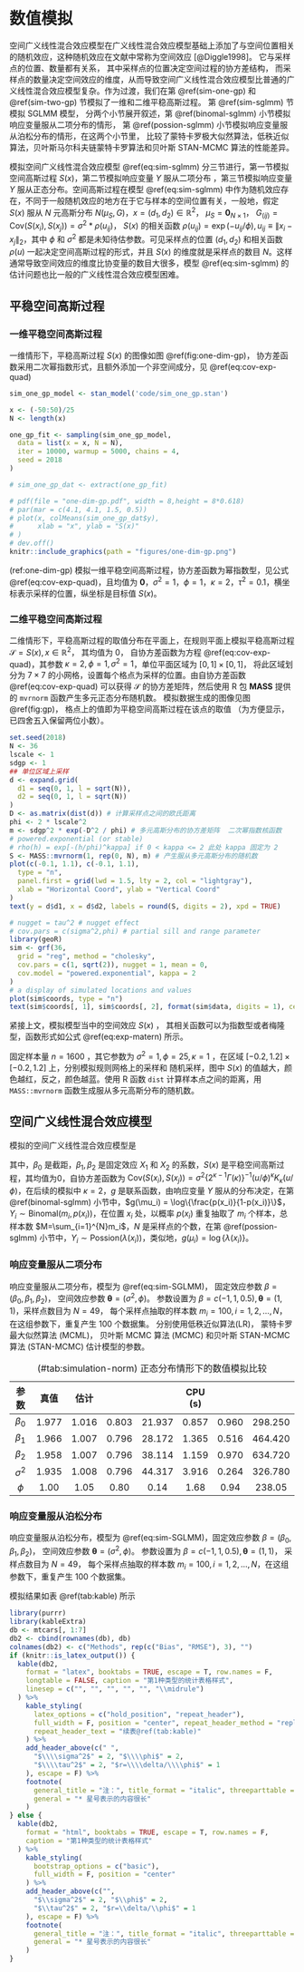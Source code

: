# 数值模拟 {#simulations}

空间广义线性混合效应模型在广义线性混合效应模型基础上添加了与空间位置相关的随机效应，这种随机效应在文献中常称为空间效应 [@Diggle1998]。 它与采样点的位置、数量都有关系， 其中采样点的位置决定空间过程的协方差结构， 而采样点的数量决定空间效应的维度，从而导致空间广义线性混合效应模型比普通的广义线性混合效应模型复杂。作为过渡，我们在第 \@ref(sim-one-gp) 和 \@ref(sim-two-gp) 节模拟了一维和二维平稳高斯过程。 第 \@ref(sim-sglmm) 节模拟 SGLMM 模型， 分两个小节展开叙述，第 \@ref(binomal-sglmm) 小节模拟响应变量服从二项分布的情形，  第 \@ref(possion-sglmm) 小节模拟响应变量服从泊松分布的情形，在这两个小节里， 比较了蒙特卡罗极大似然算法，低秩近似算法，贝叶斯马尔科夫链蒙特卡罗算法和贝叶斯 STAN-MCMC 算法的性能差异。

模拟空间广义线性混合效应模型 \@ref(eq:sim-sglmm) 分三节进行，第一节模拟空间高斯过程 $S(x)$，第二节模拟响应变量 $Y$ 服从二项分布 ，第三节模拟响应变量 $Y$ 服从正态分布。空间高斯过程在模型 \@ref(eq:sim-sglmm) 中作为随机效应存在，不同于一般随机效应的地方在于它与样本的空间位置有关，一般地，假定 $S(x)$ 服从 $N$ 元高斯分布 $N(\mu_{S},G)$，$x = (d_1,d_2) \in \mathbb{R}^2$， $\mu_{S} = \mathbf{0}_{N\times1}$， $G_{(ij)} = \mathrm{Cov}(S(x_i),S(x_j))=\sigma^2*\rho(u_{ij})$， $S(x)$ 的相关函数 $\rho(u_{ij}) = \exp(-u_{ij}/\phi), u_{ij} \equiv \|x_{i}-x_{j}\|_2$，其中 $\phi$ 和 $\sigma^2$ 都是未知待估参数。可见采样点的位置 $(d_1,d_2)$ 和相关函数 $\rho(u)$ 一起决定空间高斯过程的形式，并且 $S(x)$ 的维度就是采样点的数目 $N$。这样通常导致空间效应的维度比协变量的数目大很多，模型 \@ref(eq:sim-sglmm) 的估计问题也比一般的广义线性混合效应模型困难。

\begin{equation}
g(\mu_i) = d(x_i)'\beta + S(x_i) + Z_i (\#eq:sim-sglmm)
\end{equation}

## 平稳空间高斯过程 {#spatial-gaussian-processes}

### 一维平稳空间高斯过程 {#sim-one-gp}

一维情形下，平稳高斯过程 $S(x)$ 的图像如图 \@ref(fig:one-dim-gp)， 协方差函数采用二次幂指数形式，且额外添加一个非空间成分，见 \@ref(eq:cov-exp-quad)

\begin{equation}
\mathsf{Cov}(S(x_i), S(x_j))  = \sigma^2\exp\big\{-\big( \frac{ \| x_{i} - x_{j} \|_{2}}{\sqrt{2}\phi}\big)^{\kappa}\big\} + \tau^2 \mathbf{1}_{\{i=j\}}(\#eq:cov-exp-quad)
\end{equation}

```r
sim_one_gp_model <- stan_model('code/sim_one_gp.stan')

x <- (-50:50)/25
N <- length(x)

one_gp_fit <- sampling(sim_one_gp_model,
  data = list(x = x, N = N),
  iter = 10000, warmup = 5000, chains = 4,
  seed = 2018
)
```
```r
# sim_one_gp_dat <- extract(one_gp_fit)

# pdf(file = "one-dim-gp.pdf", width = 8,height = 8*0.618)
# par(mar = c(4.1, 4.1, 1.5, 0.5))
# plot(x, colMeans(sim_one_gp_dat$y),
#      xlab = "x", ylab = "S(x)"
# )
# dev.off()
knitr::include_graphics(path = "figures/one-dim-gp.png")
```

(ref:one-dim-gp) 模拟一维平稳空间高斯过程，协方差函数为幂指数型，见公式 \@ref(eq:cov-exp-quad)，且均值为 $\mathbf{0}$，$\sigma^2=1$，$\phi=1$，$\kappa=2$，$\tau^2 = 0.1$，横坐标表示采样的位置，纵坐标是目标值 $S(x)$。

### 二维平稳空间高斯过程 {#sim-two-gp}

二维情形下，平稳高斯过程的取值分布在平面上，在规则平面上模拟平稳高斯过程 $\mathcal{S} = S(x), x \in \mathbb{R}^2$， 其均值为 0， 自协方差函数为方程 \@ref(eq:cov-exp-quad)，其参数 $\kappa = 2,\phi=1,\sigma^2=1$，单位平面区域为 $[0,1]\times[0,1]$， 将此区域划分为 $7\times 7$ 的小网格，设置每个格点为采样的位置。由自协方差函数 \@ref(eq:cov-exp-quad) 可以获得 $\mathcal{S}$ 的协方差矩阵，然后使用 R 包 **MASS** 提供的 `mvrnorm` 函数产生多元正态分布随机数。 模拟数据生成的图像见图 \@ref(fig:gp)， 格点上的值即为平稳空间高斯过程在该点的取值 （为方便显示，已四舍五入保留两位小数）。

```r
set.seed(2018)
N <- 36
lscale <- 1
sdgp <- 1
## 单位区域上采样
d <- expand.grid(
  d1 = seq(0, 1, l = sqrt(N)),
  d2 = seq(0, 1, l = sqrt(N))
)
D <- as.matrix(dist(d)) # 计算采样点之间的欧氏距离
phi <- 2 * lscale^2
m <- sdgp^2 * exp(-D^2 / phi) # 多元高斯分布的协方差矩阵  二次幂指数核函数
# powered.exponential (or stable)
# rho(h) = exp[-(h/phi)^kappa] if 0 < kappa <= 2 此处 kappa 固定为 2
S <- MASS::mvrnorm(1, rep(0, N), m) # 产生服从多元高斯分布的随机数
plot(c(-0.1, 1.1), c(-0.1, 1.1),
  type = "n",
  panel.first = grid(lwd = 1.5, lty = 2, col = "lightgray"),
  xlab = "Horizontal Coord", ylab = "Vertical Coord"
)
text(y = d$d1, x = d$d2, labels = round(S, digits = 2), xpd = TRUE)
```
```r
# nugget = tau^2 # nugget effect
# cov.pars = c(sigma^2,phi) # partial sill and range parameter
library(geoR)
sim <- grf(36,
  grid = "reg", method = "cholesky",
  cov.pars = c(1, sqrt(2)), nugget = 1, mean = 0,
  cov.model = "powered.exponential", kappa = 2
)
# a display of simulated locations and values
plot(sim$coords, type = "n")
text(sim$coords[, 1], sim$coords[, 2], format(sim$data, digits = 1), cex = 1.5)
```

紧接上文，模拟模型当中的空间效应 $S(x)$ ， 其相关函数可以为指数型或者梅隆型，函数形式如公式 \@ref(eq:exp-matern) 所示。

\begin{equation}
\rho(u) =
\begin{cases}
\exp(-(u/\phi)^{\kappa}) & \text{指数型}\\
\{2^{\kappa -1}\Gamma(\kappa)\}^{-1}(u/\phi)^{\kappa}\mathcal{K}_{\kappa}(u/\phi) & \text{梅隆型}
\end{cases} (\#eq:exp-matern)
\end{equation}

\noindent 固定样本量 $n=1600$ ，其它参数为 $\sigma^2=1,\phi=25,\kappa=1$ ，在区域 $[-0.2,1.2]\times [-0.2,1.2]$ 上，分别模拟规则网格上的采样和 随机采样，图中 $S(x)$ 的值越大，颜色越红，反之，颜色越蓝。使用 R 函数 `dist` 计算样本点之间的距离，用 `MASS::mvrnorm` 函数生成服从多元高斯分布的随机数。

## 空间广义线性混合效应模型 {#sim-sglmm}

模拟的空间广义线性混合效应模型是

\begin{equation}
g(\mu_i) = \beta_{0} + \beta_{1} * X_{1} + \beta_{2} * X_{2} + S(x) (\#eq:sim-SGLMM)
\end{equation}

\noindent 其中，$\beta_0$ 是截距，$\beta_{1},\beta_{2}$ 是固定效应 $X_{1}$ 和 $X_{2}$ 的系数，$S(x)$ 是平稳空间高斯过程，其均值为0，自协方差函数为 $\mathrm{Cov}(S(x_i),S(x_j)) = \sigma^2 \big\{2^{\kappa-1}\Gamma(\kappa)\big\}^{-1}(u/\phi)^{\kappa}K_{\kappa}(u/\phi)$，在后续的模拟中 $\kappa = 2$，$g$ 是联系函数，由响应变量 $Y$ 服从的分布决定，在第 \@ref(binomal-sglmm) 小节中，$g(\mu_i) = \log\{\frac{p(x_i)}{1-p(x_i)}\}$，$Y_{i} \sim \mathrm{Binomal}(m_{i},p(x_{i}))$，在位置 $x_i$ 处，以概率 $p(x_i)$ 重复抽取了 $m_i$ 个样本，总样本数 $M=\sum_{i=1}^{N}m_i$，$N$ 是采样点的个数，在第 \@ref(possion-sglmm) 小节中，$Y_i \sim \mathrm{Possion}(\lambda(x_{i}))$，类似地，$g(\mu_i) = \log\{\lambda(x_{i})\}$。

### 响应变量服从二项分布 {#binomal-sglmm}

响应变量服从二项分布，模型为 \@ref(eq:sim-SGLMM)， 固定效应参数 $\beta = (\beta_0,\beta_1,\beta_2)$， 空间效应参数 $\boldsymbol{\theta} = (\sigma^2,\phi)$。 参数设置为 $\beta = c(-1,1,0.5), \boldsymbol{\theta} = (1,1)$，采样点数目为 $N=49$， 每个采样点抽取的样本数 $m_i = 100,i = 1,2,\ldots,N$，在这组参数下，重复产生 100 个数据集。 分别使用低秩近似算法(LR)， 蒙特卡罗最大似然算法 (MCML)， 贝叶斯 MCMC 算法 (MCMC) 和贝叶斯 STAN-MCMC 算法 (STAN-MCMC) 估计模型的参数。


Table: (\#tab:simulation-norm) 正态分布情形下的数值模拟比较

|    参数       | 真值 |  估计  |    | | CPU (s) |
| :----------------: | :----------------: | :----------------: | :----------------: | :-----------: | :---------------: | :-------------: | :----------------: |
| $\beta_{0}$   | 1.977 | 1.016 | 0.803 | 21.937 | 0.857 | 0.960 | 298.250 |
| $\beta_{1}$   | 1.966 | 1.007 | 0.796 | 28.172 | 1.365 | 0.516 | 464.420 |
| $\beta_{2}$   | 1.958 | 1.007 | 0.796 | 38.114 | 1.159 | 0.970 | 634.720 |
| $\sigma^2$    | 1.935 | 1.008 | 0.796 | 44.317 | 3.916 | 0.264 | 326.780 |
| $\phi$        | 1.00  | 1.05  | 0.80  | 0.14   |  1.68 | 0.94  | 238.05  |

<!-- \begin{table}[!h] -->
<!-- \begin{center} -->
<!-- \caption{ 100个数据集的模拟结果：估计，标准差和估计的均方误差 \label{tab:binomal-LRvsMCML}} -->
<!-- \setlength{\tabcolsep}{2pt} -->
<!-- \vspace{0.1in} -->

<!-- \begin{tabular}{lcccccccccc} -->
<!--  \hline -->
<!--   参数 &  真值 & \multicolumn{3}{c}{LR8$^*$} & \multicolumn{3}{c}{LR16$^*$} &  -->
<!--  \multicolumn{3}{c}{MCML} \\ -->
<!--   \cmidrule(r){3-5}  \cmidrule(r){6-8} \cmidrule(r){9-11} -->
<!--  \noalign{\smallskip}  -->
<!--                 &      & 估计   & 标准差 & 均方误差 & 估计   & 标准差 & 均方误差   & 估计  & 标准差 & 均方误差 \\  -->
<!--    \hline -->
<!--    $\beta_{0}$  & -1.0 & -1.837 & 0.118  &  0.592   & -1.259 & 0.126  & 0.110      & -1.086 & 0.294   &  0.103 \\  -->
<!--    $\beta_{1}$  & 1.0  & 1.143  & 0.071  &  0.133   & 1.291  & 0.073  & 0.063      & 0.989  & 0.072   &  0.049 \\  -->
<!--    $\beta_{2}$  & 0.5  & 0.413  & 0.025  &  0.073   & 0.241  & 0.026  & 0.014      & 0.339  & 0.012   &  0.012 \\  -->
<!--    $\sigma^2$   & 1.0  & 0.528  & 0.177  &  4.060   & 0.499  & 0.090  & 0.060      & 0.268  & 0.405   &  0.013 \\  -->
<!--    $\phi$       & 1.0  & 0.478  & 0.052  &  0.131   & 0.110  & 0.041  & 0.007      & 0.073  & 0.167   &  0.007 \\  -->
<!--    \hline -->
<!--  \end{tabular} -->
<!-- \end{center} -->
<!-- \vspace{0.05in} -->

<!-- * LR8/LR16：低秩近似算法分别使用 $8\times 8$ 和 $16\times 16$ 个采样点， -->

<!-- \end{table} -->


<!-- \begin{table} -->
<!-- \begin{center} -->
<!-- \caption{ 100 个数据集的模拟结果：估计，标准差和估计的均方误差 \label{tab:binomal-MCMCvsSTAN}} -->
<!-- \setlength{\tabcolsep}{2pt} -->
<!-- \vspace{0.1in} -->

<!-- \begin{tabular}{lccccccc} -->
<!--  \hline -->
<!--   参数 &  真值 & \multicolumn{3}{c}{贝叶斯MCMC} & \multicolumn{3}{c}{贝叶斯STAN-MCMC}  \\ -->
<!--   \cmidrule(r){3-5}  \cmidrule(r){6-8}  -->
<!--  \noalign{\smallskip}  -->
<!--                 &     & 估计  & 标准差 & 均方误差 & 估计  & 标准差 & 均方误差 \\  -->
<!--    \hline -->
<!--    $\beta_{0}$  & -1.0 & -1.239 & 0.848 &  0.777   & -1.225 & 0.248  & 0.112      \\  -->
<!--    $\beta_{1}$  & 1.0  & 0.985 & 0.052  &  2.941e-03   & 1.026  & 0.054  & 3.607e-03      \\  -->
<!--    $\beta_{2}$  & 0.5  & 0.519 & 0.019  &  7.422e-04   & 0.503  & 0.016  & 2.649e-04      \\  -->
<!--    $\sigma^2$   & 1.0  & 0.803 & 0.521  &  0.310   & 0.322  & 0.283  & 0.540      \\  -->
<!--    $\phi$       & 1.0  & 0.182 & 0.069  &  0.673   & 0.514  & 0.322  & 0.341      \\  -->
<!--    \hline -->
<!--  \end{tabular} -->
<!-- \end{center} -->
<!-- \end{table} -->

### 响应变量服从泊松分布 {#possion-sglmm}

响应变量服从泊松分布，模型为 \@ref(eq:sim-SGLMM)，固定效应参数 $\beta = (\beta_0, \beta_1, \beta_2)$， 空间效应参数 $\boldsymbol{\theta} = (\sigma^2,\phi)$。 参数设置为 $\beta = c(-1,1,0.5), \boldsymbol{\theta} = (1,1)$， 采样点数目为 $N=49$， 每个采样点抽取的样本数 $m_i = 100,i = 1,2,\ldots,N$，在这组参数下，重复产生 100 个数据集。

<!-- \begin{table} -->
<!-- \begin{center} -->
<!-- \caption{ 100个数据集的模拟结果：估计，标准差和估计的均方误差 \label{tab:possion-LRvsMCML}} -->
<!-- \setlength{\tabcolsep}{2pt} -->
<!-- \vspace{0.1in} -->

<!-- \begin{tabular}{lcccccccccc} -->
<!--  \hline -->
<!--   参数 &  真值 & \multicolumn{3}{c}{LR8} & \multicolumn{3}{c}{LR16} &  -->
<!--  \multicolumn{3}{c}{MCML} \\ -->
<!--   \cmidrule(r){3-5}  \cmidrule(r){6-8} \cmidrule(r){9-11} -->
<!--  \noalign{\smallskip}  -->
<!--                 &     & 估计  & 标准差 & 均方误差 & 估计  & 标准差 & 均方误差 & 估计  & 标准差 & 均方误差 \\  -->
<!--    \hline -->
<!--    $\beta_{0}$  & -1.0 & -1.837 & 0.118  &  0.592   & -1.259 & 0.126  & 0.110      & -1.086 & 0.294   &  0.103 \\  -->
<!--    $\beta_{1}$  & 1.0  & 1.143  & 0.071  &  0.133   & 1.291  & 0.073  & 0.063      & 0.989  & 0.072   &  0.049 \\  -->
<!--    $\beta_{2}$  & 0.5  & 0.413  & 0.025  &  0.073   & 0.241  & 0.026  & 0.014      & 0.339  & 0.012   &  0.012 \\  -->
<!--    $\sigma^2$   & 1.0  & 0.528  & 0.177  &  4.060   & 0.499  & 0.090  & 0.060      & 0.268  & 0.405   &  0.013 \\  -->
<!--    $\phi$       & 1.0  & 0.478  & 0.052  &  0.131   & 0.110  & 0.041  & 0.007      & 0.073  & 0.167   &  0.007 \\  -->
<!--    \hline -->
<!--  \end{tabular} -->
<!-- \end{center} -->
<!-- \end{table} -->


<!-- \begin{table} -->
<!-- \begin{center} -->
<!-- \caption{ 100个数据集的模拟结果：估计，标准差和估计的均方误差 \label{tab:possion-MCMCvsSTAN}} -->
<!-- \setlength{\tabcolsep}{2pt} -->
<!-- \vspace{0.1in} -->

<!-- \begin{tabular}{lccccccc} -->
<!--  \hline -->
<!--   参数 &  真值 & \multicolumn{3}{c}{贝叶斯MCMC} & \multicolumn{3}{c}{贝叶斯STAN-MCMC}  \\ -->
<!--   \cmidrule(r){3-5}  \cmidrule(r){6-8}  -->
<!--  \noalign{\smallskip}  -->
<!--                 &     & 估计  & 标准差 & 均方误差 & 估计  & 标准差 & 均方误差 \\  -->
<!--    \hline -->
<!--    $\beta_{0}$  & -1.0 & -5.430 & 0.562  &  1.994   & -2.060 & 0.825  & 1.805    \\  -->
<!--    $\beta_{1}$  & 1.0  & 0.942 & 0.082  &  0.110   & 1.113  & 0.311  & 0.109    \\  -->
<!--    $\beta_{2}$  & 0.5  & 0.591 & 0.039  &  0.992   & 0.563  & 0.066  & 8.463e-03     \\  -->
<!--    $\sigma^2$   & 1.0  & 0.415 & 0.264  &  0.412   & 0.830  & 0.497  & 0.276    \\  -->
<!--    $\phi$       & 1.0  & 0.514 & 0.492  &  0.478   & 0.392  & 0.223  & 0.418    \\  -->
<!--    \hline -->
<!--  \end{tabular} -->
<!-- \end{center} -->
<!-- \end{table} -->

模拟结果如表 \@ref(tab:kable) 所示

```r
library(purrr)
library(kableExtra)
db <- mtcars[, 1:7]
db2 <- cbind(rownames(db), db)
colnames(db2) <- c("Methods", rep(c("Bias", "RMSE"), 3), "")
if (knitr::is_latex_output()) {
  kable(db2,
    format = "latex", booktabs = TRUE, escape = T, row.names = F,
    longtable = FALSE, caption = "第1种类型的统计表格样式",
    linesep = c("", "", "", "", "", "\\midrule")
  ) %>%
    kable_styling(
      latex_options = c("hold_position", "repeat_header"),
      full_width = F, position = "center", repeat_header_method = "replace",
      repeat_header_text = "续表@ref(tab:kable)"
    ) %>%
    add_header_above(c(" ",
      "$\\\\sigma^2$" = 2, "$\\\\phi$" = 2,
      "$\\\\tau^2$" = 2, "$r=\\\\delta/\\\\phi$" = 1
    ), escape = F) %>%
    footnote(
      general_title = "注：", title_format = "italic", threeparttable = T,
      general = "* 星号表示的内容很长"
    )
} else {
  kable(db2,
    format = "html", booktabs = TRUE, escape = T, row.names = F,
    caption = "第1种类型的统计表格样式"
  ) %>%
    kable_styling(
      bootstrap_options = c("basic"),
      full_width = F, position = "center"
    ) %>%
    add_header_above(c("",
      "$\\sigma^2$" = 2, "$\\phi$" = 2,
      "$\\tau^2$" = 2, "$r=\\delta/\\phi$" = 1
    ), escape = F) %>%
    footnote(
      general_title = "注：", title_format = "italic", threeparttable = T,
      general = "* 星号表示的内容很长"
    )
}
```

